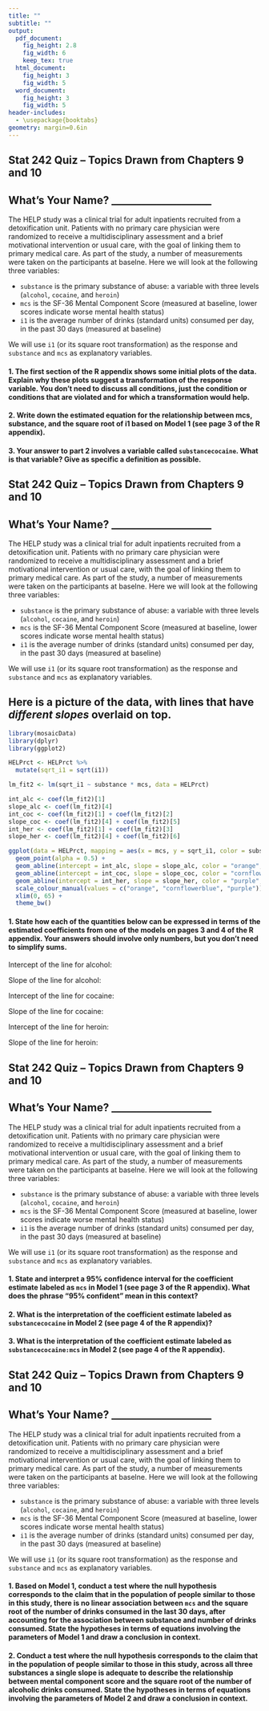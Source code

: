 ```yaml
---
title: ""
subtitle: ""
output:
  pdf_document:
    fig_height: 2.8
    fig_width: 6
    keep_tex: true
  html_document:
    fig_height: 3
    fig_width: 5
  word_document:
    fig_height: 3
    fig_width: 5
header-includes:
  - \usepackage{booktabs}
geometry: margin=0.6in
---
```


## Stat 242 Quiz -- Topics Drawn from Chapters 9 and 10

## What's Your Name? ____________________

The HELP study was a clinical trial for adult inpatients recruited from a detoxification unit. Patients with no primary care physician were randomized to receive a multidisciplinary assessment and a brief motivational intervention or usual care, with the goal of linking them to primary medical care.  As part of the study, a number of measurements were taken on the participants at baselne.  Here we will look at the following three variables:

 * `substance` is the primary substance of abuse: a variable with three levels (`alcohol`, `cocaine`, and `heroin`)
 * `mcs` is the SF-36 Mental Component Score (measured at baseline, lower scores indicate worse mental health status)
 * `i1` is the average number of drinks (standard units) consumed per day, in the past 30 days (measured at baseline)

We will use `i1` (or its square root transformation) as the response and `substance` and `mcs` as explanatory variables.

#### 1. The first section of the R appendix shows some initial plots of the data.  Explain why these plots suggest a transformation of the response variable.  You don't need to discuss all conditions, just the condition or conditions that are violated and for which a transformation would help.

\newpage

#### 2. Write down the estimated equation for the relationship between mcs, substance, and the square root of i1 based on Model 1 (see page 3 of the R appendix).

\vspace{3cm}

#### 3. Your answer to part 2 involves a variable called `substancecocaine`.  What is that variable?  Give as specific a definition as possible.

\newpage


## Stat 242 Quiz -- Topics Drawn from Chapters 9 and 10

## What's Your Name? ____________________

The HELP study was a clinical trial for adult inpatients recruited from a detoxification unit. Patients with no primary care physician were randomized to receive a multidisciplinary assessment and a brief motivational intervention or usual care, with the goal of linking them to primary medical care.  As part of the study, a number of measurements were taken on the participants at baselne.  Here we will look at the following three variables:

 * `substance` is the primary substance of abuse: a variable with three levels (`alcohol`, `cocaine`, and `heroin`)
 * `mcs` is the SF-36 Mental Component Score (measured at baseline, lower scores indicate worse mental health status)
 * `i1` is the average number of drinks (standard units) consumed per day, in the past 30 days (measured at baseline)

We will use `i1` (or its square root transformation) as the response and `substance` and `mcs` as explanatory variables.

## Here is a picture of the data, with lines that have *different slopes* overlaid on top.

```r
library(mosaicData)
library(dplyr)
library(ggplot2)

HELPrct <- HELPrct %>%
  mutate(sqrt_i1 = sqrt(i1))

lm_fit2 <- lm(sqrt_i1 ~ substance * mcs, data = HELPrct)

int_alc <- coef(lm_fit2)[1]
slope_alc <- coef(lm_fit2)[4]
int_coc <- coef(lm_fit2)[1] + coef(lm_fit2)[2]
slope_coc <- coef(lm_fit2)[4] + coef(lm_fit2)[5]
int_her <- coef(lm_fit2)[1] + coef(lm_fit2)[3]
slope_her <- coef(lm_fit2)[4] + coef(lm_fit2)[6]

ggplot(data = HELPrct, mapping = aes(x = mcs, y = sqrt_i1, color = substance)) +
  geom_point(alpha = 0.5) +
  geom_abline(intercept = int_alc, slope = slope_alc, color = "orange", size = 1.5) +
  geom_abline(intercept = int_coc, slope = slope_coc, color = "cornflowerblue", size = 1.5) +
  geom_abline(intercept = int_her, slope = slope_her, color = "purple", size = 1.5) +
  scale_colour_manual(values = c("orange", "cornflowerblue", "purple")) +
  xlim(0, 65) +
  theme_bw()
```

#### 1. State how each of the quantities below can be expressed in terms of the estimated coefficients from one of the models on pages 3 and 4 of the R appendix.  Your answers should involve only numbers, but you don't need to simplify sums.

Intercept of the line for alcohol:

Slope of the line for alcohol:

Intercept of the line for cocaine:

Slope of the line for cocaine:

Intercept of the line for heroin:

Slope of the line for heroin:


\newpage

## Stat 242 Quiz -- Topics Drawn from Chapters 9 and 10

## What's Your Name? ____________________

The HELP study was a clinical trial for adult inpatients recruited from a detoxification unit. Patients with no primary care physician were randomized to receive a multidisciplinary assessment and a brief motivational intervention or usual care, with the goal of linking them to primary medical care.  As part of the study, a number of measurements were taken on the participants at baselne.  Here we will look at the following three variables:

 * `substance` is the primary substance of abuse: a variable with three levels (`alcohol`, `cocaine`, and `heroin`)
 * `mcs` is the SF-36 Mental Component Score (measured at baseline, lower scores indicate worse mental health status)
 * `i1` is the average number of drinks (standard units) consumed per day, in the past 30 days (measured at baseline)

We will use `i1` (or its square root transformation) as the response and `substance` and `mcs` as explanatory variables.

#### 1. State and interpret a 95% confidence interval for the coefficient estimate labeled as `mcs` in Model 1 (see page 3 of the R appendix).  What does the phrase "95% confident" mean in this context?

\vspace{4cm}

#### 2. What is the interpretation of the coefficient estimate labeled as `substancecocaine` in Model 2 (see page 4 of the R appendix)?

\vspace{4cm}

#### 3. What is the interpretation of the coefficient estimate labeled as `substancecocaine:mcs` in Model 2 (see page 4 of the R appendix).

\newpage

## Stat 242 Quiz -- Topics Drawn from Chapters 9 and 10

## What's Your Name? ____________________

The HELP study was a clinical trial for adult inpatients recruited from a detoxification unit. Patients with no primary care physician were randomized to receive a multidisciplinary assessment and a brief motivational intervention or usual care, with the goal of linking them to primary medical care.  As part of the study, a number of measurements were taken on the participants at baselne.  Here we will look at the following three variables:

 * `substance` is the primary substance of abuse: a variable with three levels (`alcohol`, `cocaine`, and `heroin`)
 * `mcs` is the SF-36 Mental Component Score (measured at baseline, lower scores indicate worse mental health status)
 * `i1` is the average number of drinks (standard units) consumed per day, in the past 30 days (measured at baseline)

We will use `i1` (or its square root transformation) as the response and `substance` and `mcs` as explanatory variables.

#### 1. Based on Model 1, conduct a test where the null hypothesis corresponds to the claim that in the population of people similar to those in this study, there is no linear association between `mcs` and the square root of the number of drinks consumed in the last 30 days, after accounting for the association between substance and number of drinks consumed.  State the hypotheses in terms of equations involving the parameters of Model 1 and draw a conclusion in context.

\newpage

#### 2. Conduct a test where the null hypothesis corresponds to the claim that in the population of people similar to those in this study, across all three substances a single slope is adequate to describe the relationship between mental component score and the square root of the number of alcoholic drinks consumed.  State the hypotheses in terms of equations involving the parameters of Model 2 and draw a conclusion in context.
